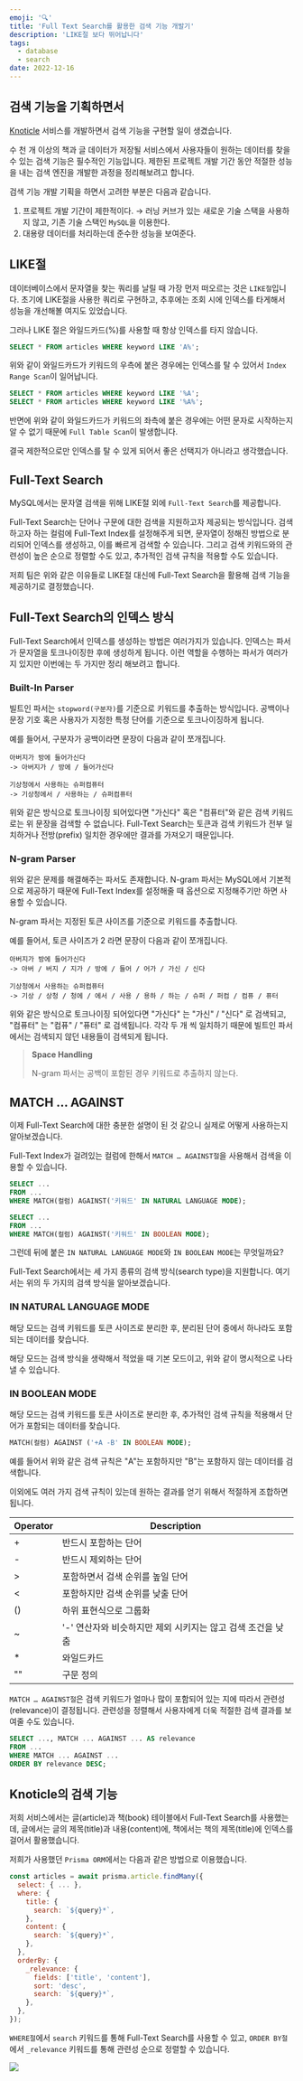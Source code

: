 ```yaml
---
emoji: '🔍'
title: 'Full Text Search를 활용한 검색 기능 개발기'
description: 'LIKE절 보다 뛰어납니다'
tags:
  - database
  - search
date: 2022-12-16
---
```


## 검색 기능을 기획하면서

[Knoticle](https://github.com/boostcampwm-2022/web01-knoticle) 서비스를 개발하면서 검색 기능을 구현할 일이 생겼습니다.

수 천 개 이상의 책과 글 데이터가 저장될 서비스에서 사용자들이 원하는 데이터를 찾을 수 있는 검색 기능은 필수적인 기능입니다. 제한된 프로젝트 개발 기간 동안 적절한 성능을 내는 검색 엔진을 개발한 과정을 정리해보려고 합니다.

검색 기능 개발 기획을 하면서 고려한 부분은 다음과 같습니다.

1. 프로젝트 개발 기간이 제한적이다. → 러닝 커브가 있는 새로운 기술 스택을 사용하지 않고, 기존 기술 스택인 `MySQL`을 이용한다.
2. 대용량 데이터를 처리하는데 준수한 성능을 보여준다.

## LIKE절

데이터베이스에서 문자열을 찾는 쿼리를 날릴 때 가장 먼저 떠오르는 것은 `LIKE절`입니다. 초기에 LIKE절을 사용한 쿼리로 구현하고, 추후에는 조회 시에 인덱스를 타게해서 성능을 개선해볼 여지도 있었습니다.

그러나 LIKE 절은 와일드카드(%)를 사용할 때 항상 인덱스를 타지 않습니다.

```sql
SELECT * FROM articles WHERE keyword LIKE 'A%';
```

위와 같이 와일드카드가 키워드의 우측에 붙은 경우에는 인덱스를 탈 수 있어서 `Index Range Scan`이 일어납니다.

```sql
SELECT * FROM articles WHERE keyword LIKE '%A';
SELECT * FROM articles WHERE keyword LIKE '%A%';
```

반면에 위와 같이 와일드카드가 키워드의 좌측에 붙은 경우에는 어떤 문자로 시작하는지 알 수 없기 때문에 `Full Table Scan`이 발생합니다.

결국 제한적으로만 인덱스를 탈 수 있게 되어서 좋은 선택지가 아니라고 생각했습니다.

## Full-Text Search

MySQL에서는 문자열 검색을 위해 LIKE절 외에 `Full-Text Search`를 제공합니다.

Full-Text Search는 단어나 구문에 대한 검색을 지원하고자 제공되는 방식입니다. 검색하고자 하는 컬럼에 Full-Text Index를 설정해주게 되면, 문자열이 정해진 방법으로 분리되어 인덱스를 생성하고, 이를 빠르게 검색할 수 있습니다. 그리고 검색 키워드와의 관련성이 높은 순으로 정렬할 수도 있고, 추가적인 검색 규칙을 적용할 수도 있습니다.

저희 팀은 위와 같은 이유들로 LIKE절 대신에 Full-Text Search을 활용해 검색 기능을 제공하기로 결정했습니다.

## Full-Text Search의 인덱스 방식

Full-Text Search에서 인덱스를 생성하는 방법은 여러가지가 있습니다. 인덱스는 파서가 문자열을 토크나이징한 후에 생성하게 됩니다. 이런 역할을 수행하는 파서가 여러가지 있지만 이번에는 두 가지만 정리 해보려고 합니다.

### Built-In Parser

빌트인 파서는 `stopword(구분자)`를 기준으로 키워드를 추출하는 방식입니다. 공백이나 문장 기호 혹은 사용자가 지정한 특정 단어를 기준으로 토크나이징하게 됩니다.

예를 들어서, 구분자가 공백이라면 문장이 다음과 같이 쪼개집니다.

```
아버지가 방에 들어가신다
-> 아버지가 / 방에 / 들어가신다

기상청에서 사용하는 슈퍼컴퓨터
-> 기상청에서 / 사용하는 / 슈퍼컴퓨터
```

위와 같은 방식으로 토크나이징 되어있다면 "가신다" 혹은 "컴퓨터"와 같은 검색 키워드로는 위 문장을 검색할 수 없습니다. Full-Text Search는 토큰과 검색 키워드가 전부 일치하거나 전방(prefix) 일치한 경우에만 결과를 가져오기 때문입니다.

### N-gram Parser

위와 같은 문제를 해결해주는 파서도 존재합니다. N-gram 파서는 MySQL에서 기본적으로 제공하기 때문에 Full-Text Index를 설정해줄 때 옵션으로 지정해주기만 하면 사용할 수 있습니다.

N-gram 파서는 지정된 토큰 사이즈를 기준으로 키워드를 추출합니다.

예를 들어서, 토큰 사이즈가 2 라면 문장이 다음과 같이 쪼개집니다.

```
아버지가 방에 들어가신다
-> 아버 / 버지 / 지가 / 방에 / 들어 / 어가 / 가신 / 신다

기상청에서 사용하는 슈퍼컴퓨터
-> 기상 / 상청 / 청에 / 에서 / 사용 / 용하 / 하는 / 슈퍼 / 퍼컴 / 컴퓨 / 퓨터
```

위와 같은 방식으로 토크나이징 되어있다면 "가신다" 는 "가신" / "신다" 로 검색되고, "컴퓨터" 는 "컴퓨" / "퓨터" 로 검색됩니다. 각각 두 개 씩 일치하기 때문에 빌트인 파서에서는 검색되지 않던 내용들이 검색되게 됩니다.

> **Space Handling**
>
> N-gram 파서는 공백이 포함된 경우 키워드로 추출하지 않는다.

## MATCH … AGAINST

이제 Full-Text Search에 대한 충분한 설명이 된 것 같으니 실제로 어떻게 사용하는지 알아보겠습니다.

Full-Text Index가 걸려있는 컬럼에 한해서 `MATCH … AGAINST절`을 사용해서 검색을 이용할 수 있습니다.

```sql
SELECT ...
FROM ...
WHERE MATCH(컬럼) AGAINST('키워드' IN NATURAL LANGUAGE MODE);

SELECT ...
FROM ...
WHERE MATCH(컬럼) AGAINST('키워드' IN BOOLEAN MODE);
```

그런데 뒤에 붙은 `IN NATURAL LANGUAGE MODE`와 `IN BOOLEAN MODE`는 무엇일까요?

Full-Text Search에서는 세 가지 종류의 검색 방식(search type)을 지원합니다. 여기서는 위의 두 가지의 검색 방식을 알아보겠습니다.

### IN NATURAL LANGUAGE MODE

해당 모드는 검색 키워드를 토큰 사이즈로 분리한 후, 분리된 단어 중에서 하나라도 포함되는 데이터를 찾습니다.

해당 모드는 검색 방식을 생략해서 적었을 때 기본 모드이고, 위와 같이 명시적으로 나타낼 수 있습니다.

### IN BOOLEAN MODE

해당 모드는 검색 키워드를 토큰 사이즈로 분리한 후, 추가적인 검색 규칙을 적용해서 단어가 포함되는 데이터를 찾습니다.

```sql
MATCH(컬럼) AGAINST ('+A -B' IN BOOLEAN MODE);
```

예를 들어서 위와 같은 검색 규칙은 "A"는 포함하지만 "B"는 포함하지 않는 데이터를 검색합니다.

이외에도 여러 가지 검색 규칙이 있는데 원하는 결과를 얻기 위해서 적절하게 조합하면 됩니다.

| Operator | Description                                                 |
| -------- | ----------------------------------------------------------- |
| +        | 반드시 포함하는 단어                                        |
| -        | 반드시 제외하는 단어                                        |
| >        | 포함하면서 검색 순위를 높일 단어                            |
| \<       | 포함하지만 검색 순위를 낮출 단어                            |
| ()       | 하위 표현식으로 그룹화                                      |
| ~        | '-' 연산자와 비슷하지만 제외 시키지는 않고 검색 조건을 낮춤 |
| \*       | 와일드카드                                                  |
| ""       | 구문 정의                                                   |

`MATCH … AGAINST절`은 검색 키워드가 얼마나 많이 포함되어 있는 지에 따라서 관련성(relevance)이 결정됩니다. 관련성을 정렬해서 사용자에게 더욱 적절한 검색 결과를 보여줄 수도 있습니다.

```sql
SELECT ..., MATCH ... AGAINST ... AS relevance
FROM ...
WHERE MATCH ... AGAINST ...
ORDER BY relevance DESC;
```

## Knoticle의 검색 기능

저희 서비스에서는 글(article)과 책(book) 테이블에서 Full-Text Search를 사용했는데, 글에서는 글의 제목(title)과 내용(content)에, 책에서는 책의 제목(title)에 인덱스를 걸어서 활용했습니다.

저희가 사용했던 `Prisma ORM`에서는 다음과 같은 방법으로 이용했습니다.

```js
const articles = await prisma.article.findMany({
  select: { ... },
  where: {
    title: {
      search: `${query}*`,
    },
    content: {
      search: `${query}*`,
    },
  },
  orderBy: {
    _relevance: {
      fields: ['title', 'content'],
      sort: 'desc',
      search: `${query}*`,
    },
  },
});
```

`WHERE절`에서 `search` 키워드를 통해 Full-Text Search를 사용할 수 있고, `ORDER BY절`에서 `_relevance` 키워드를 통해 관련성 순으로 정렬할 수 있습니다.

![](0.gif)
